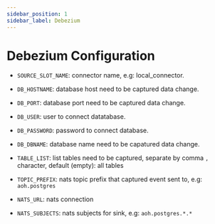 ```yaml
---
sidebar_position: 1
sidebar_label: Debezium
---
```


# Debezium Configuration
- `SOURCE_SLOT_NAME`: connector name, e.g: local_connector.
- `DB_HOSTNAME`: database host need to be captured data change.
- `DB_PORT`: database port need to be captured data change.
- `DB_USER`: user to connect datatabase.
- `DB_PASSWORD`: password to connect database.
- `DB_DBNAME`: database name need to be capatured data change.
- `TABLE_LIST`: list tables need to be captured, separate by comma `,` character, default (empty): all tables
- `TOPIC_PREFIX`: nats topic prefix that captured event sent to, e.g: `aoh.postgres`

- `NATS_URL`: nats connection
- `NATS_SUBJECTS`: nats subjects for sink, e.g: `aoh.postgres.*.*`
